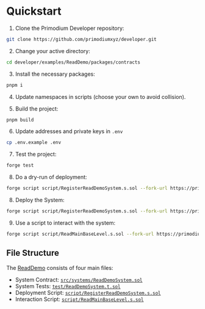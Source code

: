 # Quickstart

1. Clone the Primodium Developer repository:

```bash copy
git clone https://github.com/primodiumxyz/developer.git
```

2. Change your active directory:

```bash copy
cd developer/examples/ReadDemo/packages/contracts
```

3. Install the necessary packages:

```bash copy
pnpm i
```

4. Update namespaces in scripts (choose your own to avoid collision).

5. Build the project:

```bash copy
pnpm build
```

6. Update addresses and private keys in `.env`

```bash copy
cp .env.example .env
```

7. Test the project:

```bash copy
forge test
```

8. Do a dry-run of deployment:

```bash copy
forge script script/RegisterReadDemoSystem.s.sol --fork-url https://primodium-sepolia.rpc.caldera.xyz/http
```

8. Deploy the System:

```bash copy
forge script script/RegisterReadDemoSystem.s.sol --fork-url https://primodium-sepolia.rpc.caldera.xyz/http --broadcast
```

9. Use a script to interact with the system:

```bash copy
forge script script/ReadMainBaseLevel.s.sol --fork-url https://primodium-sepolia.rpc.caldera.xyz/http --broadcast
```

## File Structure

The
[ReadDemo](https://github.com/primodiumxyz/developer/tree/main/examples/ReadDemo)
consists of four main files:

- System Contract:
  [`src/systems/ReadDemoSystem.sol`](https://github.com/primodiumxyz/developer/tree/main/examples/ReadDemo/packages/contracts/src/systems/ReadDemoSystem.sol)
- System Tests:
  [`test/ReadDemoSystem.t.sol`](https://github.com/primodiumxyz/developer/tree/main/examples/ReadDemo/packages/contracts/test/ReadDemoSystem.t.sol)
- Deployment Script:
  [`script/RegisterReadDemoSystem.s.sol`](https://github.com/primodiumxyz/developer/tree/main/examples/ReadDemo/packages/contracts/script/RegisterReadDemoSystem.s.sol)
- Interaction Script:
  [`script/ReadMainBaseLevel.s.sol`](https://github.com/primodiumxyz/developer/tree/main/examples/ReadDemo/packages/contracts/script/ReadMainBaseLevel.s.sol)

